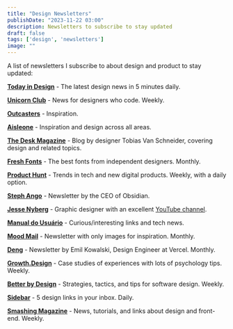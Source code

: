 ```yaml
---
title: "Design Newsletters"
publishDate: "2023-11-22 03:00"
description: Newsletters to subscribe to stay updated
draft: false
tags: ['design', 'newsletters']
image: ""
---
```


<figure>
    <ImageZoom client:load src="/uploads/images/notes/news.webp" alt="Newsletters" />
</figure>


A list of newsletters I subscribe to about design and product to stay updated:  

[**Today in Design**](https://todayin.design) - The latest design news in 5 minutes daily.  

[**Unicorn Club**](https://unicornclub.dev) - News for designers who code. Weekly.  

[**Outcasters**](https://outcasters.xyz) - Inspiration.  

[**Aisleone**](https://digest.aisleone.net) - Inspiration and design across all areas.  

[**The Desk Magazine**](https://vanschneider.com/blog) - Blog by designer Tobias Van Schneider, covering design and related topics.  

[**Fresh Fonts**](https://freshfonts.io) - The best fonts from independent designers. Monthly.  

[**Product Hunt**](https://producthunt.com/newsletters) - Trends in tech and new digital products. Weekly, with a daily option.  

[**Steph Ango**](https://stephango.com) - Newsletter by the CEO of Obsidian.  

[**Jesse Nyberg**](https://gluesletter.substack.com) - Graphic designer with an excellent [YouTube channel](https://www.youtube.com/@JesseNyberg).  

[**Manual do Usuário**](https://manualdousuario.net) - Curious/interesting links and tech news.  

[**Mood Mail**](http://moodmail.org) - Newsletter with only images for inspiration. Monthly.  

[**Deng**](https://emilkowal.ski) - Newsletter by Emil Kowalski, Design Engineer at Vercel. Monthly.  

[**Growth.Design**](https://growth.design) - Case studies of experiences with lots of psychology tips. Weekly.  

[**Better by Design**](https://www.betterbydesign.cc) - Strategies, tactics, and tips for software design. Weekly.  

[**Sidebar**](https://sidebar.io) - 5 design links in your inbox. Daily.  

[**Smashing Magazine**](https://smashingmagazine.com) - News, tutorials, and links about design and front-end. Weekly.